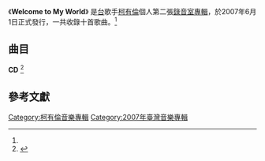 {{Infobox Album
| Name  = Welcome to My World

| Type  = 專輯
| Cover  = 
| Artist  = [[柯有倫|柯有倫]]
| Released   = 2007年6月1日<ref name=HitFm>{{cite web|title=柯有倫/Welcome to My World|url=http://www.hitoradio.com/newweb/7989album|publisher=HitFm|accessdate=2014-11-04|archive-date=2017-12-29|archive-url=https://web.archive.org/web/20171229032304/http://www.hitoradio.com/newweb/7989album}}</ref>

| Recorded  = 
| Genre = [[華語流行音樂|華語流行音樂]]
| Length = 40:12
| Label = [[台灣索尼音樂娛樂|新力博德曼]]<ref name=HitFm />

| Producer =
| Last album = [[Alan_柯有倫|Alan 柯有倫]]<br />(2005年)
| This album = '''Welcome to My World'''<br />(2007年)
| Next album = [[One_Day_(柯有倫專輯)|One Day]]<br />(2009年)

}}
《'''Welcome to My World'''》 是[[台|台]]歌手[[柯有倫|柯有倫]]個人第二張[[錄音室專輯|錄音室專輯]]，於2007年6月1日正式發行，一共收錄十首歌曲。<ref name=HitFm />


==曲目==
'''CD'''
<ref name=IR>{{cite web|title=柯有倫/Welcome to My World|url=http://www.iwant-radio.com/showinformation.php?sisn=13266&ln=..|publisher=銀河網路電台|accessdate=2014-11-04|archive-date=2016-03-04|archive-url=https://web.archive.org/web/20160304081320/http://www.iwant-radio.com/showinformation.php?sisn=13266&ln=..}}</ref>

{{Tracklist
| title1 = 黃皮膚
| music1 = [[柯有倫|柯有倫]]<br />[[Skot_Suyama|Skot Suyama]]
| lyrics1 = 柯有倫
| arranger1 = Skot Suyama
| producer1 = 
| longnote1 = 
| length1 = 3:42

| title2 = To我的粉絲
| music2 = Skot Suyama<br />[[Melissa_Reese|Melissa Reese]]<br />[[Tobias_Burch|Tobias Burch]]
| lyrics2 = 柯有倫
| arranger2 = 
| producer2 = 
| longnote2 = 
| length2 = 3:29

| title3 = Crazy
| music3 = 柯有倫
| lyrics3 = 柯有倫
| arranger3 = [[蔡科俊|蔡科俊]]
| producer3 = 
| longnote3 = 
| length3 = 4:05

| title4 = 兩敗俱傷
| music4 = 柯有倫
| lyrics4 = 柯有倫
| arranger4 = [[Kherg_Long|Kherg Long]]
| producer4 = 
| longnote4 = 
| length4 = 4:15

| title5 = 為了我好
| music5 = 柯有倫
| lyrics5 = 柯有倫
| arranger5 = 柯有倫<br />[[苑君豪|苑君豪]]<br />[[脹楷之|脹楷之]]<br />[[劉應廷|劉應廷]]
| producer5 = 
| longnote5 = 
| length5 = 4:09

| title6 = Welcome to My World
| music6 = 柯有倫<br />Skot Suyama
| lyrics6 = 柯有倫
| arranger6 = Skot Suyama
| producer6 = 
| longnote6 = 首波主打
| length6 = 3:44

| title7 = 圓夢
| music7 = 柯有倫
| lyrics7 = [[黃中原|黃中原]]
| arranger7 = Skot Suyama
| producer7 = 
| longnote7 = 
| length7 = 3:23

| title8 = 最美的痕跡
| music8 = 柯有倫<br />[[溫晉禾|溫晉禾]]<br />Skot Suyama
| lyrics8 = 柯有倫
| arranger8 = Skot Suyama
| producer8 = 
| longnote8 = 
| length8 = 4:38

| title9 = 呼吸
| music9 = 柯有倫
| lyrics9 = 柯有倫
| arranger9 = 蔡科俊
| producer9 = 
| longnote9 = 
| length9 = 3:58

| title10 = I Miss You
| music10 = 柯有倫
| lyrics10 = 柯有倫
| arranger10 = 蔡科俊
| producer10 = 
| longnote10 = 
| length10 = 4:49

| total_length = 40:12
}}

==參考文獻==
<references/>

[[Category:柯有倫音樂專輯|Category:柯有倫音樂專輯]]
[[Category:2007年臺灣音樂專輯|Category:2007年臺灣音樂專輯]]